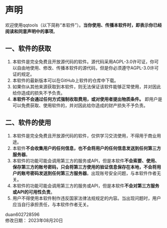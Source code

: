 # 声明

欢迎使用qqtools（以下简称“本软件”）。**当你使用、传播本软件时，即表示你已经阅读和同意声明中的事项**。

## 一、软件的获取

1. 本软件是完全免费且开放源代码的软件。源代码采用AGPL-3.0许可证，你可以自由地使用、修改、传播本软件的源代码，但是你必须遵守AGPL-3.0许可证的规定。
2. 本软件的最新版本可以在GitHub上软件的仓库中下载。
3. 如果你从其他来源获取到本软件，则无法保证该软件能够正常使用，并对因此给你造成的损失不予负责。
4. **本软件不会通过任何方式强制收取费用，或对使用者提出物质条件。** 即用户是可以免费获取、使用软件的，并对因此给你造成的财产损失不予负责。

## 二、软件的使用

1. 本软件是完全免费且开放源代码的软件，仅供学习交流使用，不得用于商业用途。
2. 本软件**不会收集用户的任何信息，也不会将用户的任何信息发送到任何第三方服务器**。
3. 本软件的功能可能会调用第三方的服务或API，但是本软件**不会索要、使用、保存第三方的账号密码，只会将第三方使用的验证信息保存在本地，不会将用户的账号密码发送到任何第三方服务器**。出现账号安全问题，与本软件作者无关。
4. 本软件的功能可能会调用第三方的服务或API，但是本软件**不会对第三方服务或API的可用性负责**。
5. 用户不得使用本软件制作违反国家法律法规规定的内容。当出现问题时，用户应当自行承担责任，与本软件作者无关。

<div className="text-right">
  <div className="inline-block text-center">
    <div className="mb-8px">duan602728596</div>
    <div>
      修改日期：
      <time>2023年08月20日</time>
    </div>
  </div>
</div>
